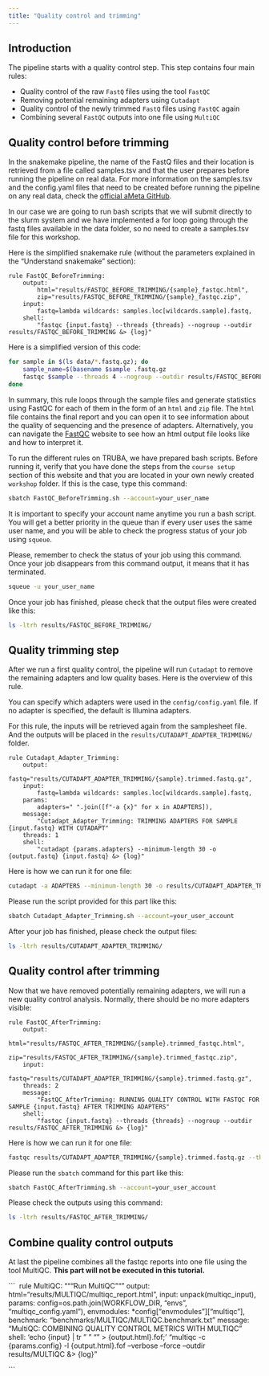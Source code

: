 ```yaml
---
title: "Quality control and trimming"
---
```


## Introduction

The pipeline starts with a quality control step. This step contains four main rules:

+ Quality control of the raw `FastQ` files using the tool `FastQC`
+ Removing potential remaining adapters using `Cutadapt`
+ Quality control of the newly trimmed `FastQ` files using `FastQC` again
+ Combining several `FastQC` outputs into one file using `MultiQC`

## Quality control before trimming

In the snakemake pipeline, the name of the FastQ files and their location is retrieved from a file called samples.tsv and that the user prepares before running the pipeline on real data. For more information on the samples.tsv and the config.yaml files that need to be created before running the pipeline on any real data, check the [official aMeta GitHub](https://github.com/NBISweden/aMeta).

In our case we are going to run bash scripts that we will submit directly to the slurm system and we have implemented a for loop going through the fastq files available in the data folder, so no need to create a samples.tsv file for this workshop. 

Here is the simplified snakemake rule (without the parameters explained in the "Understand snakemake" section):

```
rule FastQC_BeforeTrimming:
    output:
        html="results/FASTQC_BEFORE_TRIMMING/{sample}_fastqc.html",
        zip="results/FASTQC_BEFORE_TRIMMING/{sample}_fastqc.zip",
    input:
        fastq=lambda wildcards: samples.loc[wildcards.sample].fastq,
    shell:
        "fastqc {input.fastq} --threads {threads} --nogroup --outdir results/FASTQC_BEFORE_TRIMMING &> {log}"
```

Here is a simplified version of this code:

```bash
for sample in $(ls data/*.fastq.gz); do
	sample_name=$(basename $sample .fastq.gz
	fastqc $sample --threads 4 --nogroup --outdir results/FASTQC_BEFORE_TRIMMING &> logs/FASTQC_BEFORE_TRIMMING/$sample_name.log;
done
```

In summary, this rule loops through the sample files and generate statistics using FastQC for each of them in the form of an `html` and `zip` file. The `html` file contains the final report and you can open it to see information about the quality of sequencing and the presence of adapters. Alternatively, you can navigate the [FastQC](https://www.bioinformatics.babraham.ac.uk/projects/fastqc/) website to see how an html output file looks like and how to interpret it.

To run the different rules on TRUBA, we have prepared bash scripts. Before running it, verify that you have done the steps from the `course setup` section of this website and that you are located in your own newly created `workshop` folder. If this is the case, type this command:

```bash
sbatch FastQC_BeforeTrimming.sh --account=your_user_name
```

It is important to specify your account name anytime you run a bash script. You will get a better priority in the queue than if every user uses the same user name, and you will be able to check the progress status of your job using `squeue`.

Please, remember to check the status of your job using this command. Once your job disappears from this command output, it means that it has terminated.

```bash
squeue -u your_user_name
```

Once your job has finished, please check that the  output files were created like this:

```bash
ls -ltrh results/FASTQC_BEFORE_TRIMMING/
```

## Quality trimming step

After we run a first quality control, the pipeline will run `Cutadapt` to remove the remaining adapters and low quality bases. Here is the overview of this rule. 

You can specify which adapters were used in the `config/config.yaml` file. If no adapter is specified, the default is Illumina adapters.

For this rule, the inputs will be retrieved again from the samplesheet file. And the outputs will be placed in the `results/CUTADAPT_ADAPTER_TRIMMING/` folder. 

```
rule Cutadapt_Adapter_Trimming:
    output:
        fastq="results/CUTADAPT_ADAPTER_TRIMMING/{sample}.trimmed.fastq.gz",
    input:
        fastq=lambda wildcards: samples.loc[wildcards.sample].fastq,
    params:
        adapters=" ".join([f"-a {x}" for x in ADAPTERS]),
    message:
        "Cutadapt_Adapter_Trimming: TRIMMING ADAPTERS FOR SAMPLE {input.fastq} WITH CUTADAPT"
    threads: 1
    shell:
        "cutadapt {params.adapters} --minimum-length 30 -o {output.fastq} {input.fastq} &> {log}"

```

Here is how we can run it for one file:

```bash
cutadapt -a ADAPTERS --minimum-length 30 -o results/CUTADAPT_ADAPTER_TRIMMING/sample  

```

Please run the script provided for this part like this:

```bash
sbatch Cutadapt_Adapter_Trimming.sh --account=your_user_account
```

After your job has finished, please check the output files:

```bash
ls -ltrh results/CUTADAPT_ADAPTER_TRIMMING/
```

## Quality control after trimming

Now that we have removed potentially remaining adapters, we will run a new quality control analysis. Normally, there should be no more adapters visible:

```
rule FastQC_AfterTrimming:
    output:
        html="results/FASTQC_AFTER_TRIMMING/{sample}.trimmed_fastqc.html",
        zip="results/FASTQC_AFTER_TRIMMING/{sample}.trimmed_fastqc.zip",
    input:
        fastq="results/CUTADAPT_ADAPTER_TRIMMING/{sample}.trimmed.fastq.gz",
    threads: 2
    message:
        "FastQC_AfterTrimming: RUNNING QUALITY CONTROL WITH FASTQC FOR SAMPLE {input.fastq} AFTER TRIMMING ADAPTERS"
    shell:
        "fastqc {input.fastq} --threads {threads} --nogroup --outdir results/FASTQC_AFTER_TRIMMING &> {log}"
```

Here is how we can run it for one file:

```bash
fastqc results/CUTADAPT_ADAPTER_TRIMMING/{sample}.trimmed.fastq.gz --threads 2 --nogroup --outdir results/FASTQC_AFTER_TRIMMING
```
Please run the `sbatch` command for this part like this:

```bash
sbatch FastQC_AfterTrimming.sh --account=your_user_account
```

Please check the outputs using this command:

```bash
ls -ltrh results/FASTQC_AFTER_TRIMMING/
```

## Combine quality control outputs

At last the pipeline combines all the fastqc reports into one file using the tool MultiQC. **This part will not be executed in this tutorial.** 

``` 
rule MultiQC:
    """Run MultiQC"""
    output:
        html="results/MULTIQC/multiqc_report.html",
    input:
        unpack(multiqc_input),
    params:
        config=os.path.join(WORKFLOW_DIR, "envs", "multiqc_config.yaml"),
    envmodules:
        *config["envmodules"]["multiqc"],
    benchmark:
        "benchmarks/MULTIQC/MULTIQC.benchmark.txt"
    message:
        "MultiQC: COMBINING QUALITY CONTROL METRICS WITH MULTIQC"
    shell:
        'echo {input} | tr " " "\n" > {output.html}.fof;'
        "multiqc -c {params.config} -l {output.html}.fof --verbose --force --outdir results/MULTIQC &> {log}"

```

